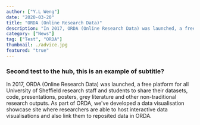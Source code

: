 ```yaml
---
author: ["Y.L Weng"]
date: "2020-03-20"
title: "ORDA (Online Research Data)"
description: "In 2017, ORDA (Online Research Data) was launched, a free platform for all University of Sheffield research staff and students to share their datasets, code, presentations, posters, grey literature and other non-traditional research outputs. As part of ORDA, we've developed a data visualisation showcase site where researchers are able to host interactive data visualisations and also link them to reposited data in ORDA. "
category: ["News"]
tag: ["Test", "ORDA"]
thumbnail: ./advice.jpg
featured: "true"
---
```



### Second test to the hub, this is an example of subtitle?

In 2017, ORDA (Online Research Data) was launched, a free platform for all University of Sheffield research staff and students to share 
  their datasets, code, presentations, posters, grey literature and other non-traditional research outputs. As part of ORDA, we've developed a data visualisation showcase 
  site where researchers are able to host interactive data visualisations and also link them to reposited data in ORDA. 

